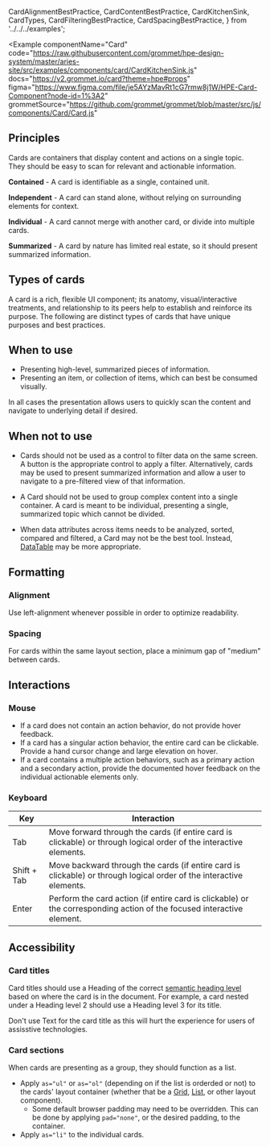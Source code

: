   CardAlignmentBestPractice,
  CardContentBestPractice,
  CardKitchenSink,
  CardTypes,
  CardFilteringBestPractice,
  CardSpacingBestPractice,
} from '../../../examples';

<Example
  componentName="Card"
  code="https://raw.githubusercontent.com/grommet/hpe-design-system/master/aries-site/src/examples/components/card/CardKitchenSink.js"
  docs="https://v2.grommet.io/card?theme=hpe#props"
  figma="https://www.figma.com/file/je5AYzMavRt1cG7rmw8j1W/HPE-Card-Component?node-id=1%3A2"
  grommetSource="https://github.com/grommet/grommet/blob/master/src/js/components/Card/Card.js"
>
  <CardKitchenSink />
</Example>

## Principles

Cards are containers that display content and actions on a single topic. They should be easy to scan for relevant and actionable information.

**Contained** - A card is identifiable as a single, contained unit.

**Independent** - A card can stand alone, without relying on surrounding elements for context.

**Individual** - A card cannot merge with another card, or divide into multiple cards.

**Summarized** - A card by nature has limited real estate, so it should present summarized information.

## Types of cards

A card is a rich, flexible UI component; its anatomy, visual/interactive treatments, and relationship to its peers help to establish and reinforce its purpose. The following are distinct types of cards that have unique purposes and best practices.

<CardTypes />

## When to use

- Presenting high-level, summarized pieces of information.
- Presenting an item, or collection of items, which can best be consumed visually.

In all cases the presentation allows users to quickly scan the content and navigate to underlying detail if desired.

## When not to use

- Cards should not be used as a control to filter data on the same screen. A button is the appropriate control to apply a filter. Alternatively, cards may be used to present summarized information and allow a user to navigate to a pre-filtered view of that information.

<BestPracticeGroup>
  <Example
    height={{ min: 'small' }}
    bestPractice={{
      type: 'do',
      message:
        'Style status filter buttons as default buttons when the buttons are placed on the same page as the data they will be filtering.',
    }}
    scale={0.4}
    width="100%"
  >
    <CardFilteringBestPractice />
  </Example>
  <Example
    height={{ min: 'small' }}
    bestPractice={{
      type: 'dont',
      message: `Don’t use a card to wrap a set of status filter buttons that affect data on the same page. Cards should act as independent regions that do not affect surrounding content. However, placing these buttons in a Card would be appropriate on a dashboard, where clicking on one of the status buttons would navigate to a different page that is filtered by the selected status.`,
    }}
    scale={0.4}
    width="100%"
  >
    <CardFilteringBestPractice bestPractice={false} />
  </Example>
</BestPracticeGroup>

- A Card should not be used to group complex content into a single container. A card is meant to be individual, presenting a single, summarized topic which cannot be divided.

<BestPracticeGroup>
  <Example
    height={{ min: 'small' }}
    bestPractice={{
      type: 'do',
      message: 'Place non-Card page content flush on the page.',
    }}
    scale={0.4}
    width="100%"
  >
    <CardContentBestPractice />
  </Example>
  <Example
    height={{ min: 'small' }}
    bestPractice={{
      type: 'dont',
      message: `Don’t use a Card solely as a way to denote a layout region of related content.`,
    }}
    scale={0.4}
    width="100%"
  >
    <CardContentBestPractice bestPractice={false} />
  </Example>
</BestPracticeGroup>

- When data attributes across items needs to be analyzed, sorted, compared and filtered, a Card may not be the best tool. Instead, [DataTable](/components/datatable) may be more appropriate.

<Example>
  <EventPromotionCard />
</Example>

## Formatting

### Alignment

Use left-alignment whenever possible in order to optimize readability.

<BestPracticeGroup>
  <Example
    bestPractice={{
      type: 'do',
      message: 'Left-align text and content.',
    }}
    height={{ min: 'small' }}
  >
    <CardAlignmentBestPractice />
  </Example>
  <Example
    bestPractice={{
      type: 'dont',
      message: `Don't center text and content. This hurts readability.`,
    }}
    width="100%"
    height={{ min: 'small' }}
  >
    <CardAlignmentBestPractice bestPractice={false} />
  </Example>
</BestPracticeGroup>

### Spacing

For cards within the same layout section, place a minimum gap of "medium" between cards.

<BestPracticeGroup columns="100%">
  <Example
    bestPractice={{
      type: 'do',
      message: 'Use a "medium" gap between cards.',
    }}
    width="100%"
    height={{ min: 'small' }}
  >
    <CardSpacingBestPractice />
  </Example>
  <Example
    bestPractice={{
      type: 'dont',
      message: `Don't use a gap smaller than "medium" between cards because this creates a crowded feeling.`,
    }}
    width="100%"
    height={{ min: 'small' }}
  >
    <CardSpacingBestPractice bestPractice={false} />
  </Example>
</BestPracticeGroup>

## Interactions

### Mouse

- If a card does not contain an action behavior, do not provide hover feedback.
- If a card has a singular action behavior, the entire card can be clickable. Provide a hand cursor change and large elevation on hover.
- If a card contains a multiple action behaviors, such as a primary action and a secondary action, provide the documented hover feedback on the individual actionable elements only.

### Keyboard

| Key         | Interaction                                                                                                           |
| ----------- | --------------------------------------------------------------------------------------------------------------------- |
| Tab         | Move forward through the cards (if entire card is clickable) or through logical order of the interactive elements.    |
| Shift + Tab | Move backward through the cards (if entire card is clickable) or through logical order of the interactive elements.   |
| Enter       | Perform the card action (if entire card is clickable) or the corresponding action of the focused interactive element. |

## Accessibility

### Card titles

Card titles should use a Heading of the correct [semantic heading level](foundation/typography#semantic-usage-of-heading-levels) based on where the card is in the document. For example, a card nested under a Heading level 2 should use a Heading level 3 for its title.

Don't use Text for the card title as this will hurt the experience for users of assisstive technologies.

### Card sections

When cards are presenting as a group, they should function as a list.

- Apply `as="ul"` or `as="ol"` (depending on if the list is orderded or not) to the cards' layout container (whether that be a [Grid](/components/grid), [List](/templates/lists), or other layout component).
  - Some default browser padding may need to be overridden. This can be done by applying `pad="none"`, or the desired padding, to the container.
- Apply `as="li"` to the individual cards.
